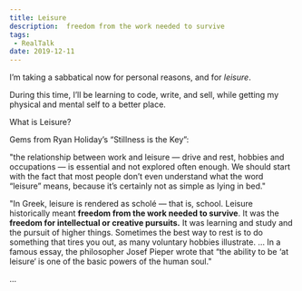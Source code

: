 ```yaml
---
title: Leisure
description:  freedom from the work needed to survive
tags:
 - RealTalk
date: 2019-12-11
---
```


I’m taking a sabbatical now for personal reasons, and for _leisure_.

During this time, I’ll be learning to code, write, and sell, while getting my physical and mental self to a better place.

What is Leisure?

Gems from Ryan Holiday’s “Stillness is the Key”:

"the relationship between work and leisure — drive and rest, hobbies and occupations — is essential and not explored often enough. We should start with the fact that most people don’t even understand what the word “leisure” means, because it’s certainly not as simple as lying in bed."

"In Greek, leisure is rendered as scholé — that is, school. Leisure historically meant **freedom from the work needed to survive**. It was the **freedom for intellectual or creative pursuits.** It was learning and study and the pursuit of higher things. Sometimes the best way to rest is to do something that tires you out, as many voluntary hobbies illustrate.
… In a famous essay, the philosopher Josef Pieper wrote that “the ability to be ‘at leisure‘ is one of the basic powers of the human soul."

...

